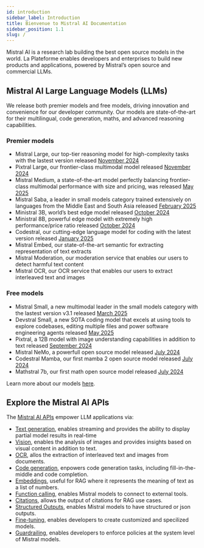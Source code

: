 ```yaml
---
id: introduction
sidebar_label: Introduction
title: Bienvenue to Mistral AI Documentation
sidebar_position: 1.1
slug: /
---
```


Mistral AI is a research lab building the best open source models in the world. La Plateforme enables developers and enterprises to build new products and applications, powered by Mistral’s open source and commercial LLMs. 

## Mistral AI Large Language Models (LLMs)

We release both premier models and free models, driving innovation and convenience for our developer community. Our models are state-of-the-art for their multilingual, code generation, maths, and advanced reasoning capabilities.

### Premier models

- Mistral Large, our top-tier reasoning model for high-complexity tasks with the lastest version released [November 2024](https://mistral.ai/news/pixtral-large/)
- Pixtral Large, our frontier-class multimodal model released [November 2024](https://mistral.ai/news/pixtral-large/)
- Mistral Medium, a state-of-the-art model perfectly balancing frontier-class multimodal performance with size and pricing, was released [May 2025](https://mistral.ai/news/mistral-medium-3/)
- Mistral Saba, a leader in small models category trained extensively on languages from the Middle East and South Asia released [February 2025](https://mistral.ai/news/mistral-saba/)
- Ministral 3B, world’s best edge model released [October 2024](https://mistral.ai/news/ministraux/)
- Ministral 8B, powerful edge model with extremely high performance/price ratio released [October 2024](https://mistral.ai/news/ministraux/)
- Codestral, our cutting-edge language model for coding with the latest version released [January 2025](https://mistral.ai/news/codestral-2501/)
- Mistral Embed, our state-of-the-art semantic for extracting representation of text extracts
- Mistral Moderation, our moderation service that enables our users to detect harmful text content
- Mistral OCR, our OCR service that enables our users to extract interleaved text and images

### Free models
- Mistral Small, a new multimodal leader in the small models category with the lastest version v3.1 released [March 2025](https://mistral.ai/news/mistral-small-3-1/)
- Devstral Small, a new SOTA coding model that excels at using tools to explore codebases, editing multiple files and power software engineering agents released [May 2025](https://mistral.ai/news/devstral/)
- Pixtral, a 12B model with image understanding capabilities in addition to text released [September 2024](https://mistral.ai/news/pixtral-12b/)
- Mistral NeMo, a powerfull open source model released [July 2024](https://mistral.ai/news/mistral-nemo/)
- Codestral Mamba, our first mamba 2 open source model released [July 2024](https://mistral.ai/news/codestral-mamba/)
- Mathstral 7b, our first math open source model released [July 2024](https://mistral.ai/news/mathstral/)

Learn more about our models [here](/getting-started/models/models_overview).

## Explore the Mistral AI APIs

The [Mistral AI APIs](https://console.mistral.ai/) empower LLM applications via:

- [Text generation](/capabilities/completion), enables streaming and provides the ability to display partial model results in real-time
- [Vision](/capabilities/vision), enables the analysis of images and provides insights based on visual content in addition to text.
- [OCR](/capabilities/document), allos the extraction of interleaved text and images from documents.
- [Code generation](/capabilities/code_generation), enpowers code generation tasks, including fill-in-the-middle and code completion.
- [Embeddings](/capabilities/embeddings), useful for RAG where it represents the meaning of text as a list of numbers.
- [Function calling](/capabilities/function_calling), enables Mistral models to connect to external tools.
- [Citations](/capabilities/citations), allows the output of citations for RAG use cases.
- [Structured Outputs](/capabilities/structured-output/structured_output_overview), enables Mistral models to have structured or json outputs.
- [Fine-tuning](/capabilities/finetuning/finetuning_overview), enables developers to create customized and specilized models.
- [Guardrailing](/capabilities/guardrailing), enables developers to enforce policies at the system level of Mistral models.
